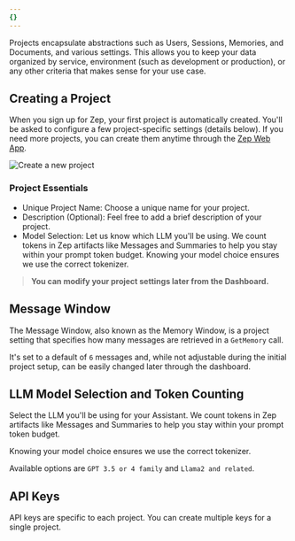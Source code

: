 ```yaml
---
{}
---
```



<Info>Projects encapsulate abstractions such as Users, Sessions, Memories, and Documents, and various settings.
    This allows you to keep your data organized by service, environment (such as development or production), or any other criteria that makes sense for your use case.</Info>


## Creating a Project
When you sign up for Zep, your first project is automatically created. You'll be asked to configure a few project-specific settings (details below). If you need more projects, you can create them anytime through the [Zep Web App](https://app.getzep.com/projects/create).

<Frame>
    <img alt="Create a new project" src="/images/create_new_project.png" />
</Frame>

### Project Essentials
* Unique Project Name: Choose a unique name for your project.
* Description (Optional): Feel free to add a brief description of your project.
* Model Selection: Let us know which LLM you'll be using. We count tokens in Zep artifacts like Messages and Summaries to help you stay within your prompt token budget. Knowing your model choice ensures we use the correct tokenizer.

> **You can modify your project settings later from the Dashboard.**

## Message Window
The Message Window, also known as the Memory Window, is a project setting that specifies how many messages are retrieved in a `GetMemory` call.

It's set to a default of `6` messages and, while not adjustable during the initial project setup, can be easily changed later through the dashboard.

## LLM Model Selection and Token Counting
Select the LLM you'll be using for your Assistant. We count tokens in Zep artifacts like Messages and Summaries to help you stay within your prompt token budget.

Knowing your model choice ensures we use the correct tokenizer.

Available options are `GPT 3.5 or 4 family` and `Llama2 and related`.

## API Keys
API keys are specific to each project. You can create multiple keys for a single project. 
